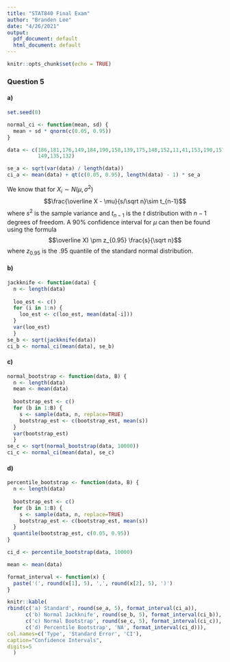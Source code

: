 ```yaml
---
title: "STAT840 Final Exam"
author: "Branden Lee"
date: "4/26/2021"
output:
  pdf_document: default
  html_document: default
---
```


```r
knitr::opts_chunk$set(echo = TRUE)
```

### Question 5

#### a)
```r
set.seed(0)

normal_ci <- function(mean, sd) {
  mean + sd * qnorm(c(0.05, 0.95))
}

data <- c(186,181,176,149,184,190,158,139,175,148,152,11,41,153,190,157,131,
          149,135,132)

se_a <- sqrt(var(data) / length(data))
ci_a <- mean(data) + qt(c(0.05, 0.95), length(data) - 1) * se_a
```
We know that for $X_i\sim N(\mu, \sigma^2)$
$$\frac{\overline X - \mu}{s/\sqrt n}\sim t_{n-1}$$
where $s^2$ is the sample variance and $t_{n-1}$ is the $t$ distribution with $n-1$ degrees of freedom. A 90% confidence interval for $\mu$ can then be found using the formula
$$\overline X) \pm z_{0.95} \frac{s}{\sqrt n}$$
where $z_{0.95}$ is the .95 quantile of the standard normal distribution.

#### b)
```r
jackknife <- function(data) {
  n <- length(data)
  
  loo_est <- c()
  for (i in 1:n) {
    loo_est <- c(loo_est, mean(data[-i]))
  }
  var(loo_est)
  }
se_b <- sqrt(jackknife(data))
ci_b <- normal_ci(mean(data), se_b)
```

#### c)
```r
normal_bootstrap <- function(data, B) {
  n <- length(data)
  mean <- mean(data)
  
  bootstrap_est <- c()
  for (b in 1:B) {
    s <- sample(data, n, replace=TRUE)
    bootstrap_est <- c(bootstrap_est, mean(s))
  }
  var(bootstrap_est)
  }
se_c <- sqrt(normal_bootstrap(data, 10000))
ci_c <- normal_ci(mean(data), se_c)
```

#### d)
```r
percentile_bootstrap <- function(data, B) {
  n <- length(data)
  
  bootstrap_est <- c()
  for (b in 1:B) {
    s <- sample(data, n, replace=TRUE)
    bootstrap_est <- c(bootstrap_est, mean(s))
  }
  quantile(bootstrap_est, c(0.05, 0.95))
}

ci_d <- percentile_bootstrap(data, 10000)
```


```r
mean <- mean(data)

format_interval <- function(x) {
  paste('(', round(x[1], 5), ',', round(x[2], 5), ')')
}

knitr::kable(
rbind(c('a) Standard', round(se_a, 5), format_interval(ci_a)),
      c('b) Normal Jackknife', round(se_b, 5), format_interval(ci_b)),
      c('c) Normal Bootstrap', round(se_c, 5), format_interval(ci_c)),
      c('d) Percentile Bootstrap', 'NA', format_interval(ci_d))),
col.names=c('Type', 'Standard Error', 'CI'),
caption="Confidence Intervals",
digits=5
  )
```